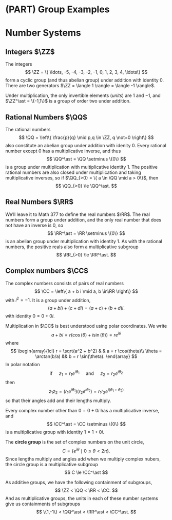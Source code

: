 # (PART) Group Examples {-}

# Number Systems

## Integers $\ZZ$

The integers 
$$
\ZZ = \{ \ldots, -5, -4, -3, -2, -1, 0, 1, 2, 3, 4, \ldots\}
$$
form a cyclic group (and thus abelian group) under addition with identity 0. There are two generators $\ZZ = \langle 1 \rangle = \langle -1 \rangle$.

Under multiplication, the only invertible elements (*units*) are $1$ and $-1$, and $\ZZ^\ast = \{-1,1\}$ is a group of order two under addition.

## Rational Numbers $\QQ$

The rational numbers 
$$
\QQ = \left\{ \frac{p}{q} \mid p,q \in \ZZ, q \not=0 \right\}
$$
also constitute an abelian group under addition with idenity 0. Every rational number except 0 has a multiplicative inverse, and thus 
$$
\QQ^\ast = \QQ \setminus \{0\}
$$
is a group under multiplication with multiplicative identity 1. The positive rational numbers are also closed under multiplication and taking multiplicative inverses, so if $\QQ_{>0} = \{ a \in \QQ \mid a > 0\}$, then
$$
\QQ_{>0} \le \QQ^\ast.
$$

## Real Numbers $\RR$

We'll leave it to Math 377 to define the real numbers $\RR$. The real numbers form a group under addition, and the only real number that does not have an inverse is 0, so 
$$
\RR^\ast = \RR \setminus \{0\}
$$
is an abelian group under multiplication with identity 1. As with the rational numbers, the positive reals also form a multiplicative subgroup
$$
\RR_{>0} \le \RR^\ast.
$$


## Complex numbers $\CC$

The complex numbers consists of pairs of real numbers
$$
\CC = \left\{ a + b i \mid a, b \in\RR \right\}
$$
with $i^2 = -1$. It is a group under addition,
$$
(a + b i) + (c + d i) = (a+c) + (b+d) i.
$$
with identity $0 = 0 + 0 i$.

Multiplication in $\CC$ is best understood using polar coordinates. We write
$$
a + b i = r (\cos(\theta) + i \sin(\theta)) = r e^{i \theta}
$$
where 
$$
\begin{array}{lcl}
r = \sqrt{a^2 + b^2} & & a = r \cos(theta)\\
\theta = \arctan(b/a) && b = r \sin(\theta).
\end{array}
$$
In polar notation
$$
\text{ if } \quad z_1 = r_1 e^{i \theta_1} \quad \text{ and }\quad 
z_2 = r_2 e^{i \theta_2}
$$
then
$$
z_1z_2 = (r_1 e^{i \theta_1})(r_2 e^{i \theta_2}) = 
r_1 r_2 e^{i (\theta_1 + \theta_2)}
$$
so that their angles add and their lengths multiply.

Every complex number other than $0 = 0 + 0i$ has a multiplicative inverse, and 
$$
\CC^\ast = \CC \setminus \{0\}
$$
is a multiplicative group with identity $1 = 1 + 0i$.

The **circle group** is the set of complex numbers on the unit circle,
$$
C = \{ e^{i \theta} \mid 0 \le \theta < 2 \pi\}.
$$
Since lengths multiply and angles add when we multiply complex nubers, the circle group is a multiplicative subgroup
$$
C \le \CC^\ast
$$

As additive groups, we have the following containment of subgroups,
$$
\ZZ < \QQ < \RR < \CC.
$$
And as multiplicative groups, the units in each of these number systems give us containments of subgroups
$$
\{1,-1\} < \QQ^\ast < \RR^\ast < \CC^\ast.
$$

